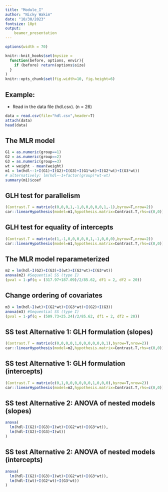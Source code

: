 ```yaml
---
title: "Module_I"
author: "Nicky Wakim"
date: "10/30/2023"
fontsize: 10pt
output: 
    beamer_presentation
---
```


```r
options(width = 70)
```
```r
knitr::knit_hooks$set(mysize = 
  function(before, options, envir){
    if (before) return(options$size)
  }
)
knitr::opts_chunk$set(fig.width=10, fig.height=6) 
```
## Example: 
+ Read in the data file (hdl.csv). (n = 26)
```r
data = read.csv(file="hdl.csv",header=T)
attach(data)
head(data)
```

## The MLR model
```r
G1 = as.numeric(group==1)
G2 = as.numeric(group==2)
G3 = as.numeric(group==3)
wt = weight - mean(weight)
m1 = lm(hdl~-1+I(G1)+I(G2)+I(G3)+I(G1*wt)+I(G2*wt)+I(G3*wt))
# alternatively: lm(hdl~-1+factor(group)*wt-wt)
summary(m1)$coef
```

## GLH test for parallelism
```r
(Contrast.T = matrix(c(0,0,0,1,-1,0,0,0,0,0,1,-1),byrow=T,nrow=2))
car::linearHypothesis(model=m1,hypothesis.matrix=Contrast.T,rhs=c(0,0))
```


## GLH test for equality of intercepts
```r
(Contrast.T = matrix(c(1,-1,0,0,0,0,0,1,-1,0,0,0),byrow=T,nrow=2))
car::linearHypothesis(model=m1,hypothesis.matrix=Contrast.T,rhs=c(0,0))
```


## The MLR model reparameterized
```r
m2 = lm(hdl~I(G2)+I(G3)+I(wt)+I(G2*wt)+I(G3*wt))
anova(m2) #Sequential SS (type I)
(pval = 1-pf(q = (317.97+187.09)/2/85.62, df1 = 2, df2 = 20))
```

## Change ordering of covariates
```r
m3 = lm(hdl~I(wt)+I(G2*wt)+I(G3*wt)+I(G2)+I(G3))
anova(m3) #Sequential SS (type I)
(pval = 1-pf(q = (509.73+25.24)/2/85.62, df1 = 2, df2 = 20))
```

## SS test Alternative 1: GLH formulation (slopes)
```r
(Contrast.T = matrix(c(0,0,0,0,1,0,0,0,0,0,0,1),byrow=T,nrow=2))
car::linearHypothesis(model=m2,hypothesis.matrix=Contrast.T,rhs=c(0,0))
```

## SS test Alternative 1: GLH formulation (intercepts)
```r
(Contrast.T = matrix(c(0,1,0,0,0,0,0,0,1,0,0,0),byrow=T,nrow=2))
car::linearHypothesis(model=m2,hypothesis.matrix=Contrast.T,rhs=c(0,0))
```

## SS test Alternative 2: ANOVA of nested models (slopes)
```r
anova(
  lm(hdl~I(G2)+I(G3)+I(wt)+I(G2*wt)+I(G3*wt)),
  lm(hdl~I(G2)+I(G3)+I(wt))
)
```

## SS test Alternative 2: ANOVA of nested models (intercepts)
```r
anova(
  lm(hdl~I(G2)+I(G3)+I(wt)+I(G2*wt)+I(G3*wt)),
  lm(hdl~I(wt)+I(G2*wt)+I(G3*wt))
)
```